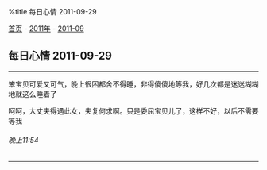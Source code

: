 %title 每日心情 2011-09-29

[[../../../index|首页]] - [[../index|2011年]] - [[index|2011-09]]
==每日心情 2011-09-29==
----
笨宝贝可爱又可气，晚上很困都舍不得睡，非得傻傻地等我，好几次都是迷迷糊糊地就这么睡着了

呵呵，大丈夫得遇此女，夫复何求啊。只是委屈宝贝儿了，这样不好，以后不需要等我
======晚上11:54======
----
